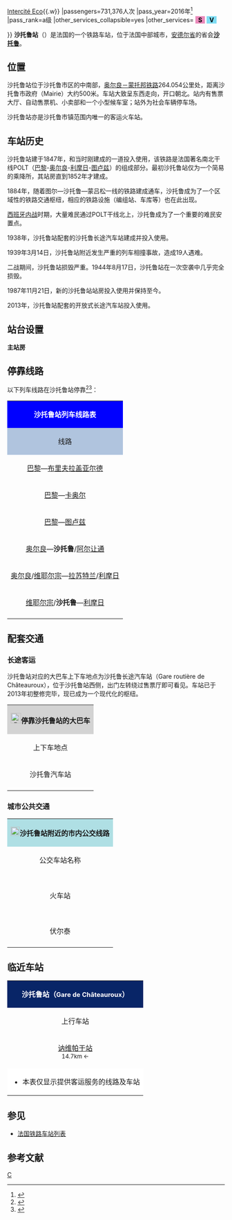 {{Infobox station
|symbol_right={{SNCF logo}}
|name=沙托鲁站
|native_name=Gare de Châteauroux
|native_name_lang=fr
|image=沙托鲁站.jpg
|caption=沙托鲁站主站房（2013年1月）
|borough={{FRA}}[[安德尔省|安德尔省]][[沙托鲁|沙托鲁]]
|address=Rue Bourdillon,<br>36000 CHÂTEAUROUX
|coordinates={{coord|46|48|35|N|1|41|59|E|display=inline,title|scale:10000}}
|code=597005
|elevation=154
|architect=
|owned= {{SNCF logo}}
|structure=地面单侧式车站
|opened=1847年7月20日
|closed=
|status=使用中
|operator= {{SNCF logo}}
|lines=[[奥尔良－蒙托邦铁路|奥尔良－蒙托邦铁路]]
|platforms=2
|tracks=3
|type=客运车站，兼办货运业务
|services={{IC logo}}{{.w}}[[经济型城际列车|Intercité Eco]]{{.w}}{{TER logo}}
|passengers=731,376人次
|pass_year=2016年<ref>{{Cite web|url=https://ressources.data.sncf.com/explore/dataset/frequentation-gares/table/?sort=voyageurs_2014&q=chateauroux|title=Fréquentation en gares|accessdate=2018-12-23|author=SNCF|date=|language=fr|publisher=SNCF Open Data|archive-date=2018-12-23|archive-url=https://web.archive.org/web/20181223164013/https://ressources.data.sncf.com/explore/dataset/frequentation-gares/table/?sort=voyageurs_2014&q=chateauroux|dead-url=no}}</ref>
|pass_rank=a级
|other_services_collapsible=yes
|other_services={{Infobox|child=yes
|label1=[[沙托鲁城市公共交通|Horizon]]
|data1=<span style="background:#E0001A">{{color|#E0001A|.}}</span><span style="background:#E0001A">{{color|#FFFFFF|'''1'''}}</span><span style="background:#E0001A">{{color|#E0001A|.}}</span> <span style="background:#009DE0">{{color|#009DE0|.}}</span><span style="background:#009DE0">{{color|#FFFFFF|'''2'''}}</span><span style="background:#009DE0">{{color|#009DE0|.}}</span> <span style="background:#57AA28">{{color|#57AA28|.}}</span><span style="background:#57AA28">{{color|#FFFFFF|'''3'''}}</span><span style="background:#57AA28">{{color|#57AA28|.}}</span> <span style="background:#FECB00">{{color|#FECB00|.}}</span><span style="background:#FECB00">{{color|#FFFFFF|'''4'''}}</span><span style="background:#FECB00">{{color|#FECB00|.}}</span> <span style="background:#EC7F00">{{color|#EC7F00|.}}</span><span style="background:#EC7F00">{{color|#FFFFFF|'''5'''}}</span><span style="background:#EC7F00">{{color|#EC7F00|.}}</span> <span style="background:#013781">{{color|#013781|.}}</span><span style="background:#013781">{{color|#FFFFFF|'''6'''}}</span><span style="background:#013781">{{color|#013781|.}}</span> <span style="background:#6A1A73">{{color|#6A1A73|.}}</span><span style="background:#6A1A73">{{color|#FFFFFF|'''7'''}}</span><span style="background:#6A1A73">{{color|#6A1A73|.}}</span> <span style="background:#BA1652">{{color|#BA1652|.}}</span><span style="background:#BA1652">{{color|#FFFFFF|'''10'''}}</span><span style="background:#BA1652">{{color|#BA1652|.}}</span> <span style="background:#84D0F0">{{color|#84D0F0|.}}</span><span style="background:#84D0F0">{{color|#FFFFFF|'''11'''}}</span><span style="background:#84D0F0">{{color|#84D0F0|.}}</span> <span style="background:#F2A289">{{color|#F2A289|.}}</span><span style="background:#F2A289">{{color|#FFFFFF|'''12'''}}</span><span style="background:#F2A289">{{color|#F2A289|.}}</span> <span style="background:#D0E601">{{color|#D0E601|.}}</span><span style="background:#D0E601">{{color|#FFFFFF|'''13'''}}</span><span style="background:#D0E601">{{color|#D0E601|.}}</span> <span style="background:#9A9900">{{color|#9A9900|.}}</span><span style="background:#9A9900">{{color|#FFFFFF|'''15'''}}</span><span style="background:#9A9900">{{color|#9A9900|.}}</span> <span style="background:#E3011A">{{color|#E3011A|.}}</span><span style="background:#E3011A"><span style="color:#FFFFFF">'''A'''</span></span><span style="background:#E3011A">{{color|#E3011A|.}}</span> <span style="background:#669EE3">{{color|#669EE3|.}}</span><span style="background:#669EE3"><span style="color:#FFFFFF">'''B'''</span></span><span style="background:#669EE3">{{color|#669EE3|.}}</span>
|label2={{Remi logo}}
|data2=<span style="background:#FDD154"><span style="color:#FDD154">-</span></span><span style="background:#FDD154"><span style="color:#000000">'''A'''</span></span><span style="background:#FDD154"><span style="color:#FDD154">-</span></span> <span style="background:#227D4B"><span style="color:#227D4B">-</span></span><span style="background:#227D4B"><span style="color:#FFFFFF">'''B'''</span></span><span style="background:#227D4B"><span style="color:#227D4B">-</span></span> <span style="background:#A5170D"><span style="color:#A5170D">-</span></span><span style="background:#A5170D"><span style="color:#FFFFFF">'''D'''</span></span><span style="background:#A5170D"><span style="color:#A5170D">-</span></span> <span style="background:#32B7E7"><span style="color:#32B7E7">-</span></span><span style="background:#32B7E7"><span style="color:#FFFFFF">'''F'''</span></span><span style="background:#32B7E7"><span style="color:#32B7E7">-</span></span> <span style="background:#75A65B"><span style="color:#75A65B">-</span></span><span style="background:#75A65B"><span style="color:#FFFFFF">'''I'''</span></span><span style="background:#75A65B"><span style="color:#75A65B">-</span></span> <span style="background:#7C399E"><span style="color:#7C399E">-</span></span><span style="background:#7C399E"><span style="color:#FFFFFF">'''N'''</span></span><span style="background:#7C399E"><span style="color:#7C399E">-</span></span> <span style="background:#F3663A"><span style="color:#F3663A">-</span></span><span style="background:#F3663A"><span style="color:#FFFFFF">'''Q'''</span></span><span style="background:#F3663A"><span style="color:#F3663A">-</span></span> 
|label3=
|data3=
|label4=
|data4=
|label5=
|data5=
|label6=
|data6=
|label7=
|data7=
|label8=
|data8=
|label9=
|data9=
|label10=
|data10=
|label11=
|data11=
}}
<span style="background:#EA8ABB"><span style="color:#EA8ABB">-</span></span><span style="background:#EA8ABB"><span style="color:#000000">'''S'''</span></span><span style="background:#EA8ABB"><span style="color:#EA8ABB">-</span></span> <span style="background:#7EDCF3"><span style="color:#7EDCF3">-</span></span><span style="background:#7EDCF3"><span style="color:#000000">'''V'''</span></span><span style="background:#7EDCF3"><span style="color:#7EDCF3">-</span></span>
















}}
'''沙托鲁站'''（{{lang-fr|Gare de Châteauroux}}）是法国的一个铁路车站，位于法国中部城市，[[安德尔省|安德尔省]]的省会'''[[沙托鲁|沙托鲁]]'''。

==位置==

沙托鲁站位于沙托鲁市区的中南部，[[奥尔良－蒙托邦铁路|奥尔良－蒙托邦铁路]]264.054公里处，距离沙托鲁市政府（Mairie）大约500米。车站大致呈东西走向，开口朝北。站内有售票大厅、自动售票机、小卖部和一个小型候车室；站外为社会车辆停车场。

沙托鲁站亦是沙托鲁市镇范围内唯一的客运火车站。

==车站历史==

沙托鲁站建于1847年，和当时刚建成的{{link-fr|奥尔良-蒙托邦铁路|Ligne des Aubrais - Orléans à Montauban-Ville-Bourbon}}一道投入使用，该铁路是法国著名南北干线POLT（[[巴黎|巴黎]]-[[奥尔良|奥尔良]]-[[利摩日|利摩日]]-[[图卢兹|图卢兹]]）的组成部分。最初沙托鲁站仅为一个简易的乘降所，其站房直到1852年才建成。

1884年，随着图尔—沙托鲁—蒙吕松一线的铁路建成通车，沙托鲁成为了一个区域性的铁路交通枢纽，相应的铁路设施（编组站、车库等）也在此出现。

[[西班牙内战|西班牙内战]]时期，大量难民通过POLT干线北上，沙托鲁成为了一个重要的难民安置点。

1938年，沙托鲁站配套的沙托鲁长途汽车站建成并投入使用。

1939年3月14日，沙托鲁站附近发生严重的列车相撞事故，造成19人遇难。

二战期间，沙托鲁站损毁严重。1944年8月17日，沙托鲁站在一次空袭中几乎完全损毁。

1987年11月21日，新的沙托鲁站站房投入使用并保持至今。

2013年，沙托鲁站配套的开放式长途汽车站投入使用。

==站台设置==
{{RailStStart|西北}}
'''主站房'''
{{RailStPlatform|侧d||1T||}}
{{RailStLine|A||[[维耶尔宗城站|维耶尔宗]]方向→}}
{{RailStLine|B||[[维耶尔宗城站|维耶尔宗]]方向→}}
{{RailStPlatform|岛| |||}}
{{RailStLine|C||←[[利摩日贝尼迪克坦站|利摩日]]方向}}
{{RailStEnd|东南}}

== 停靠线路 ==

{{动态列表|最后更新时间：2016年4月14日。本章节内容仅供参考，不排除临时性的变更。欢迎修正和补充}}

以下列车线路在沙托鲁站停靠<ref>{{Cite web|url=http://www.sncf.com/fr/gare/horaires/chateauroux|title=沙托鲁站实时列车时刻表|accessdate=2016-04-14|author=SNCF|date=|language=法语|publisher=SNCF}}{{Dead link|date=2018年8月 |bot=InternetArchiveBot |fix-attempted=yes }}</ref><ref>{{Cite web|url=http://cdn.ter.sncf.com/medias/PDF/centre_val_de_loire/FH-1_tcm56-65437_tcm56-74529.pdf|title=奥尔良-维耶尔宗-沙托鲁-利摩日列车时刻表|accessdate=2016-04-14|author=SNCF|date=|language=法语|publisher=TER Centre-Val-de-Loire|archive-date=2021-05-09|archive-url=https://web.archive.org/web/20210509051931/https://cdn.ter.sncf.com/medias/PDF/centre_val_de_loire/FH-1_tcm56-65437_tcm56-74529.pdf|dead-url=no}}</ref>：

{| class="wikitable mw-collapsible" 
|colspan="5" style="background:#0000FF" align="center" |{{SNCF logo}} <span style="color:#FFFFFF">'''沙托鲁站列车线路表'''</span>
|-
!style="background:#B0C4DE"| 线路
!style="background:#B0C4DE"|车种
!style="background:#B0C4DE"|上一站
!style="background:#B0C4DE"|下一站
!style="background:#B0C4DE"|大致运行频率{{noteTag|name=noteA}}
|-
|[[巴黎奥斯特里茨站|巴黎]]—[[布里夫拉盖亚尔德站|布里夫拉盖亚尔德]]
| rowspan="3" align="center" |{{IC logo}}
|[[巴黎奥斯特里茨站|巴黎]]/[[维耶尔宗城站|维耶尔宗]]/[[伊苏丹站|伊苏丹]]
|[[克勒兹河畔阿尔让通站|阿尔让通]]/[[拉苏特兰站|拉苏特兰]]
|每天4趟左右
|-
|[[巴黎奥斯特里茨站|巴黎]]—[[卡奥尔站|卡奥尔]]
|[[巴黎奥斯特里茨站|巴黎]]/[[维耶尔宗城站|维耶尔宗]]
|[[利摩日贝尼迪克坦站|利摩日]]
|每天2趟左右
|-
|rowspan="2"|[[巴黎奥斯特里茨站|巴黎]]—[[图卢兹马塔比欧站|图卢兹]]
|[[莱欧布赖站|莱欧布赖]]/[[维耶尔宗城站|维耶尔宗]]
|[[克勒兹河畔阿尔让通站|阿尔让通]]/[[利摩日贝尼迪克坦站|利摩日]]
|每天2趟左右
|-
| align="center"|'''[[经济型城际列车|INTERCITÉS<br>Eco]]'''
|[[莱欧布赖站|莱欧布赖]]
|[[利摩日贝尼迪克坦站|利摩日]]
|每周3趟左右
|-
|[[奥尔良站|奥尔良]]—'''沙托鲁'''/[[克勒兹河畔阿尔让通站|阿尔让通]]
| rowspan="3" align="center"|{{TER-CVL logo}}
|[[讷维帕于站|讷维帕于]]
|（终点）/[[吕昂站|吕昂]]/[[克勒兹河畔阿尔让通站|阿尔让通]]
|每天2-3趟
|-
|[[奥尔良站|奥尔良]]/[[维耶尔宗城站|维耶尔宗]]—[[拉苏特兰站|拉苏特兰]]/[[利摩日贝尼迪克坦站|利摩日]]
|[[讷维帕于站|讷维帕于]]
|[[吕昂站|吕昂]]/[[克勒兹河畔阿尔让通站|阿尔让通]]
|每天1趟
|-
|[[维耶尔宗城站|维耶尔宗]]/'''沙托鲁'''—[[利摩日贝尼迪克坦站|利摩日]]
|[[伊苏丹站|伊苏丹]]/[[讷维帕于站|讷维帕于]]/（起点）
|[[克勒兹河畔阿尔让通站|阿尔让通]]
|每天6趟左右
|-
|colspan="5" style="background:#FFFFFF"|{{noteFoot|1=
{{noteTag|name=noteA|1=在本栏中，往返1次为"1趟"；除特别标明外，其数据仅工作日有效，周末及节假日列车数量可能会减少}}
}}
|}

==配套交通==

===长途客运===

沙托鲁站对应的大巴车上下车地点为沙托鲁长途汽车站（Gare routière de Châteauroux），位于沙托鲁站西侧，出门左转绕过售票厅即可看见。车站已于2013年初整修完毕，现已成为一个现代化的枢纽。

{| class="wikitable mw-collapsible" 
|colspan="3" align="center" style="background:#D3D3D3" |[[File:BSicon_BUS.svg|24x24px]]'''停靠沙托鲁站的大巴车'''
|-
!align="center" |上下车地点
!align="center" |运营单位
!align="center" |主要目的地{{noteTag|name=noteA}}
|-
| rowspan="4" align="center" |沙托鲁汽车站
|align="center" |{{Flixbus logo}}
|[[巴黎|巴黎]]{{.w}}[[马西-帕来索站|马西]]{{.w}}[[奥尔良|奥尔良]]{{.w}}[[利摩日|利摩日]]{{.w}}[[布里夫拉盖亚尔德|布里夫拉盖亚尔德]]{{.w}}[[蒂勒|蒂勒]]
|-
|align="center" |{{Isilines logo}}
|{{Nombre connexion|735}}
|-
|align="center" |{{link-fr|中央-卢瓦尔河谷大区城际客运|Réseau de mobilité interurbaine|中央-卢瓦尔河谷<br>大区城际客运}}{{noteTag|name=noteC}}<br>{{Remi logo}}
|
<span style="background:#FDD154"><span style="color:#FDD154">-</span></span><span style="background:#FDD154"><span style="color:#000000">'''A'''</span></span><span style="background:#FDD154"><span style="color:#FDD154">-</span></span> [[勒夫鲁|勒夫鲁]]{{.w}}[[博德尔_(安德尔省)|博德尔]]{{.w}}[[瓦朗赛|瓦朗赛]]{{noteTag|name=noteC}}<br>
<span style="background:#227D4B"><span style="color:#227D4B">-</span></span><span style="background:#227D4B"><span style="color:#FFFFFF">'''B'''</span></span><span style="background:#227D4B"><span style="color:#227D4B">-</span></span> [[瓦唐|瓦唐]]{{.w}}[[富宗谷|富宗谷]]{{noteTag|name=noteC}}<br>
<span style="background:#A5170D"><span style="color:#A5170D">-</span></span><span style="background:#A5170D"><span style="color:#FFFFFF">'''D'''</span></span><span style="background:#A5170D"><span style="color:#A5170D">-</span></span> [[武永|武永]]{{.w}}[[昂布罗|昂布罗]]{{.w}}[[普吕涅尔|普吕涅尔]]{{noteTag|name=noteD}}<br>
<span style="background:#32B7E7"><span style="color:#32B7E7">-</span></span><span style="background:#32B7E7"><span style="color:#FFFFFF">'''F'''</span></span><span style="background:#32B7E7"><span style="color:#32B7E7">-</span></span> [[诺昂维克|诺昂维克]]{{.w}}[[蒙吉夫赖|蒙吉夫赖]]{{.w}}[[拉沙特尔|拉沙特尔]]{{noteTag|name=noteC}}<br>
<span style="background:#75A65B"><span style="color:#75A65B">-</span></span><span style="background:#75A65B"><span style="color:#FFFFFF">'''I'''</span></span><span style="background:#75A65B"><span style="color:#75A65B">-</span></span> [[比克西耶尔代亚克|比克西耶尔代亚克]]{{.w}}[[讷维圣塞皮克尔|讷维圣塞皮克尔]]{{.w}}[[克吕伊_(安德尔省)|克吕伊]]{{noteTag|name=noteC}}<br>
<span style="background:#7C399E"><span style="color:#7C399E">-</span></span><span style="background:#7C399E"><span style="color:#FFFFFF">'''N'''</span></span><span style="background:#7C399E"><span style="color:#7C399E">-</span></span> [[圣戈捷|圣戈捷]]{{.w}}[[西龙|西龙]]{{.w}}[[吕费克_(安德尔省)|吕费克]]{{noteTag|name=noteD}}<br>
<span style="background:#F3663A"><span style="color:#F3663A">-</span></span><span style="background:#F3663A"><span style="color:#FFFFFF">'''Q'''</span></span><span style="background:#F3663A"><span style="color:#F3663A">-</span></span> [[讷伊艾树林|讷伊艾树林]]{{.w}}[[梅奥贝克|梅奥贝克]]{{.w}}[[旺德夫尔_(安德尔省)|旺德夫尔]]{{.w}}[[布雷讷地区梅济耶尔|布雷讷地区梅济耶尔]]{{noteTag|name=noteC}}<br>
<span style="background:#EA8ABB"><span style="color:#EA8ABB">-</span></span><span style="background:#EA8ABB"><span style="color:#000000">'''S'''</span></span><span style="background:#EA8ABB"><span style="color:#EA8ABB">-</span></span> [[维讷伊|维讷伊]]{{.w}}[[维勒贡吉斯|维勒贡吉斯]]{{.w}}[[阿尔吉|阿尔吉]]{{.w}}[[维勒古安|维勒古安]]{{.w}}[[佩勒瓦桑|佩勒瓦桑]]{{.w}}[[厄涅|厄涅]]{{.w}}[[埃圭耶|埃圭耶]]{{noteTag|name=noteC}}<br>
<span style="background:#7EDCF3"><span style="color:#7EDCF3">-</span></span><span style="background:#7EDCF3"><span style="color:#000000">'''V'''</span></span><span style="background:#7EDCF3"><span style="color:#7EDCF3">-</span></span> [[讷维帕于|讷维帕于]]{{.w}}[[伊苏丹|伊苏丹]]{{.w}}[[沙罗|沙罗]]{{.w}}[[谢尔河畔圣弗洛朗|谢尔河畔圣弗洛朗]]{{.w}}[[布尔日|布尔日]]<br>
|-
|align="center" |{{SNCF logo}}<br>CAR TER{{noteTag|name=noteB}}
|
<code>'''2.4'''</code> [[比藏赛|比藏赛]]{{.w}}[[安德尔河畔沙提永|安德尔河畔沙提永]]{{.w}}[[洛什|洛什]]{{.w}}[[图尔站|图尔]]<br>
<code>'''4.3'''</code> [[圣戈捷|圣戈捷]]{{.w}}[[勒布朗|勒布朗]]{{.w}}[[圣萨万|圣萨万]]{{.w}}[[普瓦捷|普瓦捷]]<br>
''当某条铁路线施工或罢工时，SNCF可能会提供途径该线路沿途站点的大巴车''
|-
|colspan="3" style="background:#FFFFFF"|{{noteFoot|1=
{{noteTag|name=noteA|1=本栏不包括可以联程中转前往的目的地}}
{{noteTag|name=noteB|1=其车票可与SNCF的同线路车票通用}}
{{noteTag|name=noteC|1=校车线路，仅学生上下课期间运行，每天往返1-2班，部分班次需提前预定}}
{{noteTag|name=noteD|1=定制线路，需提前预定，周日及节假日停运}}
}}
|}

===城市公共交通===

{| class="wikitable mw-collapsible" 
|colspan="3" align="center" style="background:#AFDFE4"|[[File:Bus-logo.svg|21x21px]]'''沙托鲁站附近的市内公交线路'''
|-
!align="center" |公交车站名称
!align="center" |位置
!align="center" |停靠线路{{noteTag|name=noteA}}<ref>{{Cite web|url=http://www.bus-horizon.com/plans.asp|title=沙托鲁市区公交线路地图查询|accessdate=2016-04-15|author=Horizon bus|date=|language=法语|publisher=Horizon bus|archive-date=2016-04-25|archive-url=https://web.archive.org/web/20160425095226/http://www.bus-horizon.com/plans.asp|dead-url=yes}}</ref>
|-
|align="center"|'''{{lang|fr|Gares}}'''<br>火车站
|align="center"|沙托鲁站正门西南侧<br>（仅由西向东单向设站）
|
* 周一至六开行：<br>
<span style="background:#E0001A">{{color|#E0001A|.}}</span><span style="background:#E0001A">{{color|#FFFFFF|'''1'''}}</span><span style="background:#E0001A">{{color|#E0001A|.}}</span> 讲坛<span style="font-size:small">（{{lang|fr|Forum}}）</span>/圣让<span style="font-size:small">（{{lang|fr|Saint-Jean}}）</span> → 南角<span style="font-size:small">（{{lang|fr|Cap Sud}}）</span>/美地<span style="font-size:small">（{{lang|fr|Beaulieu}}）</span><br>
<span style="background:#009DE0">{{color|#009DE0|.}}</span><span style="background:#009DE0">{{color|#FFFFFF|'''2'''}}</span><span style="background:#009DE0">{{color|#009DE0|.}}</span> [[圣莫_(安德尔省)|圣莫]]<span style="font-size:small">（{{lang|fr|Saint-Maur}}）</span> → 布罗德里<span style="font-size:small">（{{lang|fr|Brauderie}}）</span><br>
<span style="background:#57AA28">{{color|#57AA28|.}}</span><span style="background:#57AA28">{{color|#FFFFFF|'''3'''}}</span><span style="background:#57AA28">{{color|#57AA28|.}}</span> [[勒普安索内|勒普安索内]]<span style="font-size:small">（{{lang|fr|Le Poinçonnet}}）</span> → 沃吉拉尔<span style="font-size:small">（{{lang|fr|Vaugirard}}）</span><br>
<span style="background:#FECB00">{{color|#FECB00|.}}</span><span style="background:#FECB00">{{color|#FFFFFF|'''4'''}}</span><span style="background:#FECB00">{{color|#FECB00|.}}</span> 橙堆<span style="font-size:small">（{{lang|fr|Les Orangeons}}）</span> → [[代奥勒|代奥勒]]<span style="font-size:small">（{{lang|fr|Déols}}）/布拉西乌<span style="font-size:small">（{{lang|fr|Brassioux}}）</span></span><br>
<span style="background:#013781">{{color|#013781|.}}</span><span style="background:#013781">{{color|#FFFFFF|'''6'''}}</span><span style="background:#013781">{{color|#013781|.}}</span> 罗什福尔<span style="font-size:small">（{{lang|fr|Rocheforts}}）</span> ↔ 农业高中<span style="font-size:small">（{{lang|fr|Lycée Agricole}}）</span>{{noteTag|name=noteC}}<br>
<span style="background:#BA1652">{{color|#BA1652|.}}</span><span style="background:#BA1652">{{color|#FFFFFF|'''10'''}}</span><span style="background:#BA1652">{{color|#BA1652|.}}</span> [[阿尔通_(安德尔省)|阿尔通]]<span style="font-size:small">（{{lang|fr|Arthon}}）</span> → 伏尔泰<span style="font-size:small">（{{lang|fr|Voltaire}}）</span><br>
* 周日及节假日开行{{noteTag|name=noteB}}：<br>
<span style="background:#E3011A">{{color|#E3011A|.}}</span><span style="background:#E3011A"><span style="color:#FFFFFF">'''A'''</span></span><span style="background:#E3011A">{{color|#E3011A|.}}</span> 大梨树<span style="font-size:small">（{{lang|fr|Grand Poirier}}）</span> ↔ [[代奥勒|代奥勒]]<span style="font-size:small">（{{lang|fr|Déols}}）</span>/让•穆兰<span style="font-size:small">（{{lang|fr|Jean Moulin}}）</span><br>
<span style="background:#669EE3">{{color|#669EE3|.}}</span><span style="background:#669EE3"><span style="color:#FFFFFF">'''B'''</span></span><span style="background:#669EE3">{{color|#669EE3|.}}</span> 沃吉拉尔<span style="font-size:small">（{{lang|fr|Vaugirard}}）</span> ↔ 普安特里<span style="font-size:small">（{{lang|fr|Pointerie}}）</span>/橙堆<span style="font-size:small">（{{lang|fr|Les Orangeons}}）</span>
|-
|align="center"|'''{{lang|fr|Voltaire}}'''<br>伏尔泰
|align="center"|沙托鲁站出站后<br>右前方大约200米处
|
* 周一至六开行：<br>
<span style="background:#E0001A">{{color|#E0001A|.}}</span><span style="background:#E0001A">{{color|#FFFFFF|'''1'''}}</span><span style="background:#E0001A">{{color|#E0001A|.}}</span> 讲坛<span style="font-size:small">（{{lang|fr|Forum}}）</span>/圣让<span style="font-size:small">（{{lang|fr|Saint-Jean}}）</span> ↔ 南角<span style="font-size:small">（{{lang|fr|Cap Sud}}）</span>/美地<span style="font-size:small">（{{lang|fr|Beaulieu}}）</span><br>
<span style="background:#009DE0">{{color|#009DE0|.}}</span><span style="background:#009DE0">{{color|#FFFFFF|'''2'''}}</span><span style="background:#009DE0">{{color|#009DE0|.}}</span> 布罗德里<span style="font-size:small">（{{lang|fr|Brauderie}}）</span> ↔ [[圣莫_(安德尔省)|圣莫]]<span style="font-size:small">（{{lang|fr|Saint-Maur}}）</span><br>
<span style="background:#57AA28">{{color|#57AA28|.}}</span><span style="background:#57AA28">{{color|#FFFFFF|'''3'''}}</span><span style="background:#57AA28">{{color|#57AA28|.}}</span> 沃吉拉尔<span style="font-size:small">（{{lang|fr|Vaugirard}}）</span> ↔ [[勒普安索内|勒普安索内]]<span style="font-size:small">（{{lang|fr|Le Poinçonnet}}）</span><br>
<span style="background:#FECB00">{{color|#FECB00|.}}</span><span style="background:#FECB00">{{color|#FFFFFF|'''4'''}}</span><span style="background:#FECB00">{{color|#FECB00|.}}</span> 橙堆<span style="font-size:small">（{{lang|fr|Les Orangeons}}）</span> ↔ [[代奥勒|代奥勒]]<span style="font-size:small">（{{lang|fr|Déols}}）</span>/布拉西乌<span style="font-size:small">（{{lang|fr|Brassioux}}）</span><br>
<span style="background:#EC7F00">{{color|#EC7F00|.}}</span><span style="background:#EC7F00">{{color|#FFFFFF|'''5'''}}</span><span style="background:#EC7F00">{{color|#EC7F00|.}}</span> 代奥勒<span style="font-size:small">（{{lang|fr|Déols}}）</span> ↔ 比克塞里乌<span style="font-size:small">（{{lang|fr|Buxerioux}}）/工业区<span style="font-size:small">（{{lang|fr|Zone Industrielle}}）</span></span><br>
<span style="background:#013781">{{color|#013781|.}}</span><span style="background:#013781">{{color|#FFFFFF|'''6'''}}</span><span style="background:#013781">{{color|#013781|.}}</span> 罗什福尔<span style="font-size:small">（{{lang|fr|Rocheforts}}）</span> ↔ 农业高中<span style="font-size:small">（{{lang|fr|Lycée Agricole}}）</span><br>
<span style="background:#6A1A73">{{color|#6A1A73|.}}</span><span style="background:#6A1A73">{{color|#FFFFFF|'''7'''}}</span><span style="background:#6A1A73">{{color|#6A1A73|.}}</span> 伏尔泰<span style="font-size:small">（{{lang|fr|Voltaire}}）</span> ↔ [[蒙捷绍姆|蒙捷绍姆]]<span style="font-size:small">（{{lang|fr|Montierchaume}}）</span><br>
<span style="background:#BA1652">{{color|#BA1652|.}}</span><span style="background:#BA1652">{{color|#FFFFFF|'''10'''}}</span><span style="background:#BA1652">{{color|#BA1652|.}}</span> 伏尔泰<span style="font-size:small">（{{lang|fr|Voltaire}}）</span> ↔ [[阿尔通_(安德尔省)|阿尔通]]<span style="font-size:small">（{{lang|fr|Arthon}}）</span><br>
<span style="background:#84D0F0">{{color|#84D0F0|.}}</span><span style="background:#84D0F0">{{color|#FFFFFF|'''11'''}}</span><span style="background:#84D0F0">{{color|#84D0F0|.}}</span> 伏尔泰<span style="font-size:small">（{{lang|fr|Voltaire}}）</span> ↔ [[萨谢尔日圣日耳曼|萨谢尔日圣日耳曼]]<span style="font-size:small">（{{lang|fr|Sassierges-Saint-Germain}}）</span><br>
<span style="background:#F2A289">{{color|#F2A289|.}}</span><span style="background:#F2A289">{{color|#FFFFFF|'''12'''}}</span><span style="background:#F2A289">{{color|#F2A289|.}}</span> 伏尔泰<span style="font-size:small">（{{lang|fr|Voltaire}}）</span> ↔ [[吕昂|吕昂]]<span style="font-size:small">（{{lang|fr|Luant}}）</span><br>
<span style="background:#D0E601">{{color|#D0E601|.}}</span><span style="background:#D0E601">{{color|#FFFFFF|'''13'''}}</span><span style="background:#D0E601">{{color|#D0E601|.}}</span> 伏尔泰<span style="font-size:small">（{{lang|fr|Voltaire}}）</span> ↔ [[维莱莱奥尔姆|维莱莱奥尔姆]]<span style="font-size:small">（{{lang|fr|Villers-les-Ormes}}）</span><br>
<span style="background:#9A9900">{{color|#9A9900|.}}</span><span style="background:#9A9900">{{color|#FFFFFF|'''15'''}}</span><span style="background:#9A9900">{{color|#9A9900|.}}</span> 伏尔泰<span style="font-size:small">（{{lang|fr|Voltaire}}）</span> ↔ [[阿尔当特|阿尔当特]]<span style="font-size:small">（{{lang|fr|Ardentes}}）</span><br>
* 周日及节假日开行{{noteTag|name=noteB}}：<br>
<span style="background:#E3011A">{{color|#E3011A|.}}</span><span style="background:#E3011A"><span style="color:#FFFFFF">'''A'''</span></span><span style="background:#E3011A">{{color|#E3011A|.}}</span> 大梨树<span style="font-size:small">（{{lang|fr|Grand Poirier}}）</span> ↔ [[代奥勒|代奥勒]]<span style="font-size:small">（{{lang|fr|Déols}}）</span>/让•穆兰<span style="font-size:small">（{{lang|fr|Jean Moulin}}）</span><br>
<span style="background:#669EE3">{{color|#669EE3|.}}</span><span style="background:#669EE3"><span style="color:#FFFFFF">'''B'''</span></span><span style="background:#669EE3">{{color|#669EE3|.}}</span> 沃吉拉尔<span style="font-size:small">（{{lang|fr|Vaugirard}}）</span> ↔ 普安特里<span style="font-size:small">（{{lang|fr|Pointerie}}）</span>/橙堆<span style="font-size:small">（{{lang|fr|Les Orangeons}}）</span>
|-
|colspan="3" style="background:#FFFFFF"|{{noteFoot|1=
{{noteTag|name=noteA|1=中文名称非官方正式翻译，仅供参考}}
{{noteTag|name=noteB|1=每年五月一日除外}}
{{noteTag|name=noteC|1=往返均在同一站台停靠}}
}}
|}

==临近车站==

{|class="wikitable mw-collapsible" style="margin: 0 auto; width:42em;"
|colspan="3"  style="background:#082567" align="center"|<span style="color:#FFFFFF">'''沙托鲁站（<span style="font-size:11pt;">Gare de Châteauroux</span>）'''</span>
|-
!上行车站
!线路
!下行车站
|-
|align="center" |[[讷维帕于站|讷维帕于站]]<br><span style="font-size:small">14.7km ←</span>
|align="center" |'''[[奥尔良－蒙托邦铁路|奥尔良－蒙托邦铁路]]'''
|align="center" |[[吕昂站|吕昂站]]<br><span style="font-size:small">→ 12.2km</span>
|-
|colspan="3" style="background:#FFFFFF"|
* 本表仅显示提供客运服务的线路及车站
|}

==参见==

* [[法国铁路车站列表|法国铁路车站列表]]

== 参考文献 ==
{{Reflist}}

{{法国主要火车站列表}}
[[Category:安德尔省铁路车站|C]]